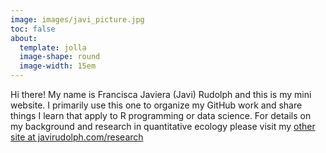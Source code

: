 ```yaml
---
image: images/javi_picture.jpg
toc: false
about: 
  template: jolla
  image-shape: round
  image-width: 15em
---
```


::: {#intro}
Hi there! My name is Francisca Javiera (Javi) Rudolph and this is my mini website. I primarily use this one to organize my GitHub work and share things I learn that apply to R programming or data science. For details on my background and research in quantitative ecology please visit my [other site at javirudolph.com/research](https://www.javirudolph.com/research)
:::
